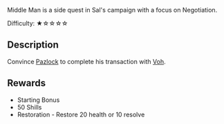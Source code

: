 {{Stub}}Middle Man is a side quest in Sal's campaign with a focus on Negotiation.

Difficulty: ★☆☆☆☆
==Description==
Convince [[Pazlock]] to complete his transaction with [[Voh]].
==Rewards==

*Starting Bonus
*50 Shills
*Restoration - Restore 20 health or 10 resolve